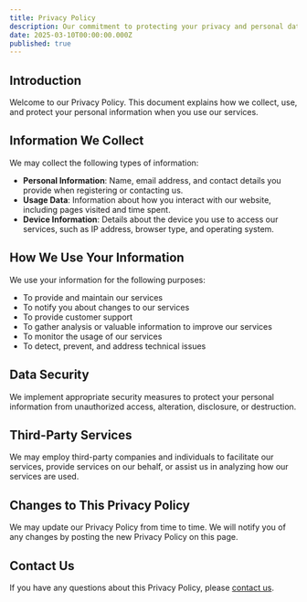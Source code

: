 ```yaml
---
title: Privacy Policy
description: Our commitment to protecting your privacy and personal data
date: 2025-03-10T00:00:00.000Z
published: true
---
```


## Introduction

Welcome to our Privacy Policy. This document explains how we collect, use, and protect your personal information when you use our services.

## Information We Collect

We may collect the following types of information:

- **Personal Information**: Name, email address, and contact details you provide when registering or contacting us.
- **Usage Data**: Information about how you interact with our website, including pages visited and time spent.
- **Device Information**: Details about the device you use to access our services, such as IP address, browser type, and operating system.

## How We Use Your Information

We use your information for the following purposes:

- To provide and maintain our services
- To notify you about changes to our services
- To provide customer support
- To gather analysis or valuable information to improve our services
- To monitor the usage of our services
- To detect, prevent, and address technical issues

## Data Security

We implement appropriate security measures to protect your personal information from unauthorized access, alteration, disclosure, or destruction.

## Third-Party Services

We may employ third-party companies and individuals to facilitate our services, provide services on our behalf, or assist us in analyzing how our services are used.

## Changes to This Privacy Policy

We may update our Privacy Policy from time to time. We will notify you of any changes by posting the new Privacy Policy on this page.

## Contact Us

If you have any questions about this Privacy Policy, please [contact us](/contact).
